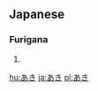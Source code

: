 == Japanese ==                             
===Furigana===  
{{furigana|aki}}
# {{japdef|秋| [[autumn]], [[fall]] ([[season]])}}

[[hu:あき]]
[[ja:あき]]
[[pl:あき]]